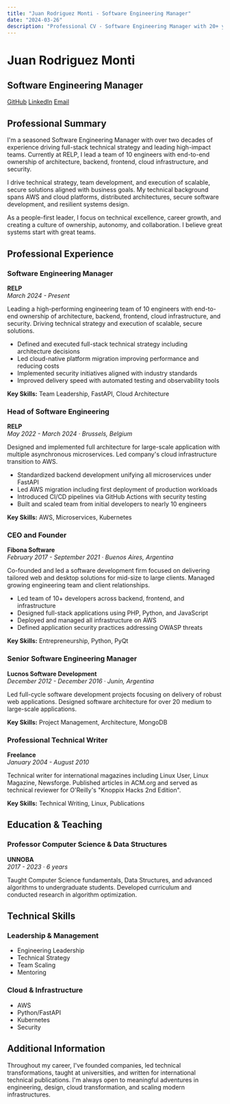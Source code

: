 ```yaml
---
title: "Juan Rodriguez Monti - Software Engineering Manager"
date: "2024-03-26"
description: "Professional CV - Software Engineering Manager with 20+ years of experience"
---
```


# Juan Rodriguez Monti
## Software Engineering Manager

<div className="flex gap-4 text-sm text-gray-600 dark:text-gray-400 mb-8">
  <a href="https://github.com/juanrodriguezmonti" target="_blank" rel="noopener noreferrer">GitHub</a>
  <a href="https://linkedin.com/in/juanrodriguezmonti" target="_blank" rel="noopener noreferrer">LinkedIn</a>
  <a href="mailto:rmontijuan@gmail.com">Email</a>
</div>

## Professional Summary

I'm a seasoned Software Engineering Manager with over two decades of experience driving full-stack technical strategy and leading high-impact teams. Currently at RELP, I lead a team of 10 engineers with end-to-end ownership of architecture, backend, frontend, cloud infrastructure, and security.

I drive technical strategy, team development, and execution of scalable, secure solutions aligned with business goals. My technical background spans AWS and cloud platforms, distributed architectures, secure software development, and resilient systems design.

As a people-first leader, I focus on technical excellence, career growth, and creating a culture of ownership, autonomy, and collaboration. I believe great systems start with great teams.

## Professional Experience

### Software Engineering Manager
**RELP**  
*March 2024 - Present*

Leading a high-performing engineering team of 10 engineers with end-to-end ownership of architecture, backend, frontend, cloud infrastructure, and security. Driving technical strategy and execution of scalable, secure solutions.

- Defined and executed full-stack technical strategy including architecture decisions
- Led cloud-native platform migration improving performance and reducing costs
- Implemented security initiatives aligned with industry standards
- Improved delivery speed with automated testing and observability tools

**Key Skills:** Team Leadership, FastAPI, Cloud Architecture

### Head of Software Engineering
**RELP**  
*May 2022 - March 2024 · Brussels, Belgium*

Designed and implemented full architecture for large-scale application with multiple asynchronous microservices. Led company's cloud infrastructure transition to AWS.

- Standardized backend development unifying all microservices under FastAPI
- Led AWS migration including first deployment of production workloads
- Introduced CI/CD pipelines via GitHub Actions with security testing
- Built and scaled team from initial developers to nearly 10 engineers

**Key Skills:** AWS, Microservices, Kubernetes

### CEO and Founder
**Fibona Software**  
*February 2017 - September 2021 · Buenos Aires, Argentina*

Co-founded and led a software development firm focused on delivering tailored web and desktop solutions for mid-size to large clients. Managed growing engineering team and client relationships.

- Led team of 10+ developers across backend, frontend, and infrastructure
- Designed full-stack applications using PHP, Python, and JavaScript
- Deployed and managed all infrastructure on AWS
- Defined application security practices addressing OWASP threats

**Key Skills:** Entrepreneurship, Python, PyQt

### Senior Software Engineering Manager
**Lucnos Software Development**  
*December 2012 - December 2016 · Junín, Argentina*

Led full-cycle software development projects focusing on delivery of robust web applications. Designed software architecture for over 20 medium to large-scale applications.

**Key Skills:** Project Management, Architecture, MongoDB

### Professional Technical Writer
**Freelance**  
*January 2004 - August 2010*

Technical writer for international magazines including Linux User, Linux Magazine, Newsforge. Published articles in ACM.org and served as technical reviewer for O'Reilly's "Knoppix Hacks 2nd Edition".

**Key Skills:** Technical Writing, Linux, Publications

## Education & Teaching

### Professor Computer Science & Data Structures
**UNNOBA**  
*2017 - 2023 · 6 years*

Taught Computer Science fundamentals, Data Structures, and advanced algorithms to undergraduate students. Developed curriculum and conducted research in algorithm optimization.

## Technical Skills

### Leadership & Management
- Engineering Leadership
- Technical Strategy
- Team Scaling
- Mentoring

### Cloud & Infrastructure
- AWS
- Python/FastAPI
- Kubernetes
- Security

## Additional Information

Throughout my career, I've founded companies, led technical transformations, taught at universities, and written for international technical publications. I'm always open to meaningful adventures in engineering, design, cloud transformation, and scaling modern infrastructures. 